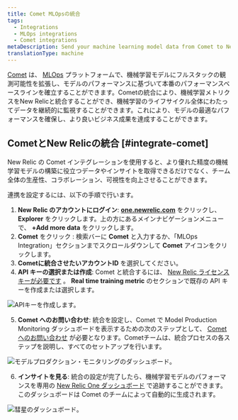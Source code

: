 ```yaml
---
title: Comet MLOpsの統合
tags:
  - Integrations
  - MLOps integrations
  - Comet integrations
metaDescription: Send your machine learning model data from Comet to New Relic to understand your model's performance.
translationType: machine
---
```





[Comet](https://www.comet.ml/site/) は、 [MLOps](/docs/alerts-applied-intelligence/mlops/get-started/intro-mlops/) プラットフォームで、機械学習モデルにフルスタックの観測可能性を拡張し、モデルのパフォーマンスに基づいて本番のパフォーマンスベースラインを確立することができます。Cometの統合により、機械学習メトリクスをNew Relicと統合することができ、機械学習のライフサイクル全体にわたってデータを継続的に監視することができます。これにより、モデルの最適なパフォーマンスを確保し、より良いビジネス成果を達成することができます。

## CometとNew Relicの統合 [#integrate-comet]

New Relic の Comet インテグレーションを使用すると、より優れた精度の機械学習モデルの構築に役立つデータやインサイトを取得できるだけでなく、チーム全体の生産性、コラボレーション、可視性を向上させることができます。

連携を設定するには、以下の手順で行います。

1. **New Relic のアカウントにログイン**: **[one.newrelic.com](https://one.newrelic.com)** をクリックし、 **Explorer** をクリックします。上の方にあるメインナビゲーションメニューで、 **+Add more data** をクリックします。
2. **Comet** をクリック : 検索バーに **Comet** と入力するか、「MLOps Integration」セクションまでスクロールダウンして **Comet** アイコンをクリックします。
3. **Cometに統合させたいアカウントID** を選択してください。
4. **API キーの選択または作成**: Comet と統合するには、 [New Relic ライセンスキーが必要です](/docs/apis/intro-apis/new-relic-api-keys/#ingest-license-key) 。 **Real time training metric** のセクションで既存の API キーを作成または選択します。

<img
  src={comet01}
  title="APIキーの作成"
  alt="APIキーを作成します。"
/>

5. **Comet へのお問い合わせ**: 統合を設定し、Comet で Model Production Monitoring ダッシュボードを表示するための次のステップとして、 [Comet へのお問い合わせ](mailto:sales@comet.ml) が必要となります。Cometチームは、統合プロセスの各ステップを説明し、すべてのセットアップを行います。

<img
  src={comet02}
  title="モデルプロダクション・モニタリングのダッシュボード"
  alt="モデルプロダクション・モニタリングのダッシュボード。"
/>

6. **インサイトを見る**: 統合の設定が完了したら、機械学習モデルのパフォーマンスを専用の [New Relic One ダッシュボード](/docs/query-your-data/explore-query-data/dashboards/introduction-dashboards/) で追跡することができます。このダッシュボードは Comet のチームによって自動的に生成されます。

<img
  src={comet03}
  title="コメットのダッシュボード"
  alt="彗星のダッシュボード。"
/>
